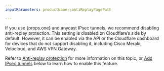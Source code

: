 ```yaml
---
inputParameters: productName;;antiReplayPagePath

---
```



If you use {props.one} and <GlossaryTooltip term="anycast">anycast</GlossaryTooltip> IPsec tunnels, we recommend disabling anti-replay protection. This setting is disabled on Cloudflare’s side by default. However, it can be enabled via the API or the Cloudflare dashboard for devices that do not support disabling it, including Cisco Meraki, Velocloud, and AWS VPN Gateway.

Refer to <a href={props.two}>Anti-replay protection</a> for more information on this topic, or [Add IPsec tunnels](#add-tunnels) below to learn how to enable this feature.
